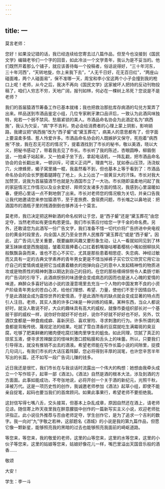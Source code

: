 ```yaml
---
---
---
```

title: 一
---




莫言老师：

您好！如果没记错的话，我已经连续给您寄去过八篇作品，但至今也没接到《国民文学》编辑老爷们一个字的回音，如此冷淡一个文学青年，我认为是不妥当的。他们既然开着那么个铺子，就应该善待每一个投稿者，俗话说得好，“三十年河东，三十年河西”，“天转地旋，你上来我下去”，“人无千日好，花无百日红”，“两座山碰面难，两个人碰面易”，保不准哪一天，周宝和李小宝这两个小子会撞到我的枪口上呢！老师，从今之后，我决不再向《国民文学》这家被坏人把持的反动刊物投稿了，咱们人穷志不穷，天地广阔，报刊如林，何必在一棵树上吊死？您说是不是老师？

我们的首届猿酒节筹备工作已基本就绪；我也把救治那批库存病酒的勾兑方案弄了出来。样品送到市酒品鉴定小组，几位专家刷牙漱口品评后，一致认为此酒风味独特，宛若一个弱不禁风、愁眉紧锁的美人。市酒品命名协会为此酒定名为“病西施”，我认为欠妥，“病”字不吉利，势必会给消费者的心理上蒙上阴影，影响销路，我建议把“病西施”改为“西子颦”或“黛玉葬花”，病美人的意思都有了，但字面上要温柔多情、惹人怜爱许多。市酒品命名协会的人既嫉妒又保守，死抱着“病西施”不放，我在忍无可忍的情况下，提着酒找到了市长的秘书，敬以美酒，晓以大义，把秘书感动了，带着我去见了市长。市长听了我的陈述，杏眼圆睁，柳眉倒竖，一拍桌子站起来，又一拍桌子坐下去，拿起电话机，一阵乱戳，把市酒品命名协会的会长戳出来，一顿训斥，可谓义正词严，理直气壮，犹如泰山压顶，汤浇蚁穴，火燎蜂房，蝎子窝里捅一棍，我虽然看不到，但也基本上等于看到了：市酒品命名协会的会长罗圈着腿蹲在了地上，头上沁出了一层黄豆大的汗珠。市长对我大加赞赏，说我为首届猿酒节也就是为酒国市立了一大功。市长随即温柔地问起了我的家庭情况工作情况以及业余爱好、拜师交友诸多方面的情况，我感到心里温暖如春，便把心里话一点不剩地倒了出来。市长对老师您的情况极为关切，并亲口告我让我代她邀请您来参加猿酒节，至于差旅费、食宿费问题，市长嗤之以鼻地说：把酒国市的酒瓶子里的残酒倒倒也够养活十个莫言。

莫老师，我已决定把这种新酒的命名权转让于您，是“西子颦”还是“黛玉葬花”由您定夺，当然老师如有更佳构思更佳。我们市长答应付给您一字千金的命名费。另外，还敢请您为此酒写一份广告文字，我们准备不惜一切代价将广告挤进中央电视台的黄金时段里去，向全国人民乃至全世界人民推荐“黛玉葬花”或是“西子颦”。因此，这广告词儿至关重要，既要幽默风趣又要形象生动，让人一看就如同见到了林黛玉妹妹或是西施姐姐，皱着双眉捧着心口扛着鹤嘴锄咕嘟着樱桃小嘴如弱柳扶风般飘飘袅袅而来，谁也不忍心不买它，尤其是那些患着相思症、失恋病、神经过敏而又具有一定的古典文学素养的青年男女更是不惜当掉裤子买它饮它欣赏它用它治疗自己的爱情病或是把它当成裹着糖衣的炮弹向自己的意中人发起精神性的物质进攻或是物质性的精神刺激以期达到自己的目的。在您的那些缠绵悱恻令人柔肠寸断的广告词的引导下，此酒病恹恹的味道便会变成病态的因而也是迷人心魄的爱情的味道，麻醉众多喜好钻进小说的浪漫意境里去充当一个人物的中国发育不良的小资产阶级青年男女的苍白心灵，给他们理想、希望、力量，使他们不至于因情自尽。于是此酒就会成为震惊世界的爱情酒，于是此酒所有的缺点就会变成显著的特点而引人注目。老师，其实人类的许多口味是一种训练的结果。某种东西，当众人都说好时，就没人敢说不好，大众的趣味具有高大的威权，就像市委组织部长对一个基层干部的威权一样，说你好你就好不好也好，说你不好就不好好也不好。另外，饮酒饮食都是一种食痂成癖、喜新厌旧、喜欢冒险、寻求刺激的行为。许多所谓的美食都是背叛传统、蔑视定法的结果。吃腻了雪白清香的豆腐就吃生满霉斑的臭豆腐，吃够了肥美鲜嫩的猪肉便吃腐烂猪肉里孳生的蛆虫。如此同理，饮腻了真正的琼浆玉液，便寻求苦辣酸涩的怪味刺激口腔粘膜和舌头上的味蕾。所以，只要我们引导得法，就没有推销不出去的酒液。希望老师能在写作长篇小说的间隙里，捉摸几句词儿，有我们市长的大话压着阵脚，您必将得到丰厚的润笔，也许您辛苦半年写出的长篇，还不如写一段广告词儿赚的钱多。

近日我还是很忙，我们市长在与我谈话时流露出一个伟大的构想：她想由我牵头成立一个写作班子，起草一部《酒法》。《酒法》自然是酒的根本大法，涉及到酒的方方面面。此事如能成功，不夸张地说，必将开创一个关于酒的新纪元，光照千秋，泽被万代。这是一项历史性的创作，我诚邀老师参加《酒法》起草小组，即使不能亲自捉笔，起码也要当我们的首席顾问。如果此事果行，希望老师不要拒绝我。

这封信写得七嘴八舌，交头接耳，但基本上杂乱成章，原因自然还在酒上，请老师见谅。随信寄上昨天夜里我在醉意朦胧中创作的一篇新写实主义小说，欢迎老师批评指正。此小说往外推荐与否由老师定夺，学生创作它，是为了追求一个吉利的数字。我一向对“九”字敬之若神，这部题名《酒城》的小说是我的第九篇作品，但愿它像一颗新星，能够照亮我的黑暗的过去也能够照亮我面前的崎岖道路。

等您来，等您来，我的敬爱的老师，这里的山等您来，这里的水等您来，这里的小伙子等您来，这里的姑娘等您来，姑娘好像花儿一样，嘴巴里溢出天国音乐般的酒香……

敬颂

大安！

学生：李一斗